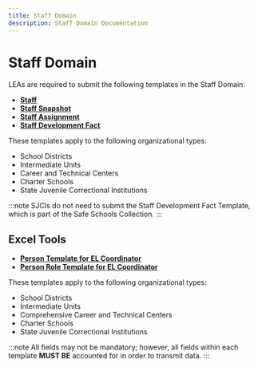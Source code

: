 ```yaml
---
title: Staff Domain
description: Staff Domain Documentation
---
```


# Staff Domain

LEAs are required to submit the following templates in the Staff Domain:

- **[Staff](staff.mdx)**
- **[Staff Snapshot](staff-snapshot.mdx)**
- **[Staff Assignment](staff-assignment.mdx)**
- **[Staff Development Fact](staff-development-fact.mdx)**

These templates apply to the following organizational types:

- School Districts
- Intermediate Units
- Career and Technical Centers
- Charter Schools
- State Juvenile Correctional Institutions

:::note
SJCIs do not need to submit the Staff Development Fact Template, which is part of the Safe Schools Collection.
:::

## Excel Tools

- **[Person Template for EL Coordinator](person-el-coordinator.mdx)**
- **[Person Role Template for EL Coordinator](person-role-el-coordinator.mdx)**


These templates apply to the following organizational types:

- School Districts
- Intermediate Units
- Comprehensive Career and Technical Centers
- Charter Schools
- State Juvenile Correctional Institutions

:::note
All fields may not be mandatory; however, all fields within each template **MUST BE** accounted for in order to transmit data.
:::